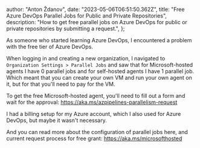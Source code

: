 
  author: "Anton Ždanov",
  date: "2023-05-06T06:51:50.362Z",
  title: "Free Azure DevOps Parallel Jobs for Public and Private Repositories",
  description:
    "How to get free parallel jobs on Azure DevOps for public or private repositories by submitting a request.",
};


As someone who started learning Azure DevOps, I encountered a problem with the free tier of Azure DevOps.

When logging in and creating a new organization, I navigated to `Organization Settings > Parallel Jobs` and saw that
for Microsoft-hosted agents I have 0 parallel jobs and for self-hosted agents I have 1 parallel job. Which meant that
you can create your own VM and run your own agent on it, but for that you'll need to pay for the VM.

To get the free Microsoft-hosted agent, you'll need to fill out a form and wait for the approval: https://aka.ms/azpipelines-parallelism-request

I had a billing setup for my Azure account, which I also used for Azure DevOps, but maybe it wasn't necessary.

And you can read more about the configuration of parallel jobs here, and current request process for free grant: https://aka.ms/microsofthosted
